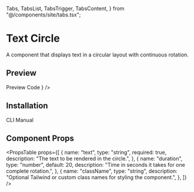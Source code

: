   Tabs,
  TabsList,
  TabsTrigger,
  TabsContent,
} from "@/components/site/tabs.tsx";


# Text Circle

A component that displays text in a circular layout with continuous rotation.

## Preview

<Tabs defaultValue="preview" className="">
  <TabsList>
    <TabsTrigger value="preview">Preview</TabsTrigger>
    <TabsTrigger value="code">Code</TabsTrigger>
  </TabsList>
  <TabsContent value="preview">
    <ComponentRenderer reTrigger component={<TextCirclePreview />} />
  </TabsContent>
  <TabsContent value="code">
    <CodeBlock filePath="src/app/docs/text-circle/text-circle-preview.tsx" />
  </TabsContent>
</Tabs>

## Installation

<Tabs defaultValue="cli" className="">
  <TabsList>
    <TabsTrigger value="cli">CLI</TabsTrigger>
    <TabsTrigger value="manual">Manual</TabsTrigger>
  </TabsList>
  <TabsContent value="cli">
    <Cli command={`add "https://berlix.vercel.app/registry/text-circle.json"`} />
  </TabsContent>

  <TabsContent value="manual">
    <CodeBlock filePath="src/components/core/text-circle.tsx" />
  </TabsContent>
</Tabs>

## Component Props

<PropsTable
  props={[
    {
      name: "text",
      type: "string",
      required: true,
      description: "The text to be rendered in the circle.",
    },
    {
      name: "duration",
      type: "number",
      default: 20,
      description: "Time in seconds it takes for one complete rotation.",
    },
    {
      name: "className",
      type: "string",
      description:
        "Optional Tailwind or custom class names for styling the component.",
    },
  ]}
/>
